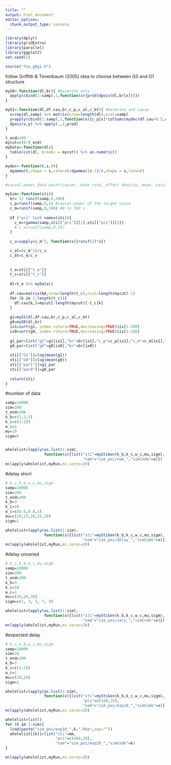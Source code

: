 ```yaml
---
title: ""
output: html_document
editor_options: 
  chunk_output_type: console
---
```


```r
library(dplyr)
library(gridExtra)
library(parallel)
library(ggplot2)
set.seed(2)

source("fun_g0g1.R")
```

follow Griffith & Tenenbaum (2005) idea to choose between G0 and G1 structure
```r
myG0<-function(dl,br){ #baserate only
  apply(cbind(1:samp),1,function(x){prod(dpois(dl,br[x]))})
}

myG1<-function(dl,df.cau,br,c_p,c_al,c_bt){ #baserate and cause
  x=rep(dl,samp) %>% matrix(nrow=length(dl),ncol=samp)
  y=apply(cbind(1:samp),1,function(x){c_p[x]*colSums(mydec(df.cau+0.5,c_al[x],c_bt[x]))+br[x]})
  dpois(x,y) %>% apply(.,2,prod)
}

t_end=300
mycut=c(0:t_end)
myData<-function(dl){
  table(cut(dl, breaks = mycut)) %>% as.numeric()
}

mydec<-function(t,s,r){
  dgamma(t,shape = s,rate=r)/dgamma((s-1)/r,shape = s,rate=r)
}

#causal power,data point(cause), base rate, effect density, mean, variance
```

```r
mySim<-function(sti){
  br= 1/ runif(samp,0,300)
  c_p=runif(samp,0,1) #causal power of the target cause
  c_m=runif(samp,0,300) #0 to 300 s 
  
  if ("pri" %in% names(sti)){
    c_m=rgamma(samp,sti[["pri"]][1],sti[["pri"]][2])
    # c_v=runif(samp,0,25)
  }
  
  c_v=sapply(c_m^2, function(x){runif(1)*x})

  c_al=(c_m^2)/c_v
  c_bt=c_m/c_v
  
  
  t_e=sti[["t_e"]]
  t_c=sti[["t_c"]]
  
  dl=t_e %>% myData()
  
  df.cau=matrix(NA,nrow=length(t_c),ncol=length(mycut)-1)
  for (k in 1:length(t_c)){
    df.cau[k,]=mycut[-length(mycut)]-t_c[k]
  }
  
  g1=myG1(dl,df.cau,br,c_p,c_al,c_bt)
  g0=myG0(dl,br)
  ix1=sort(g1, index.return=TRUE,decreasing=TRUE)$ix[1:100]
  ix0=sort(g0, index.return=TRUE,decreasing=TRUE)$ix[1:100]
  
  g1_par=list("g1"=g1[ix1],"br"=br[ix1],"c_p"=c_p[ix1],"c_m"=c_m[ix1],"c_v"=c_v[ix1])
  g0_par=list("g0"=g0[ix0],"br"=br[ix0])
  
  sti[["G1"]]=log(mean(g1))
  sti[["G0"]]=log(mean(g0))
  sti[["par1"]]=g1_par
  sti[["par0"]]=g0_par
  
  return(sti)
}
```

#number of data
```r
samp=10000
sim=200
t_end=300
k_b=c(1,3,5)
k_c=c(1:20)
w_c=1
mu=10
sigm=5


wholelist=lapply(as.list(1:sim),
                 function(x){list("sti"=myStiGen(k_b,k_c,w_c,mu,sigm),
                                  "nam"="sim_poi/num_","simCode"=x)})
mclapply(wholelist,myRun,mc.cores=20)
```

#delay short
```r
# k_c,k_b,w_c,mu,sigm
samp=10000
sim=200
t_end=300
k_b=3
k_c=10
w_c=c(0.6,0.8,1)
mu=c(10,15,20,25,30)
sigm=1

wholelist=lapply(as.list(1:sim),
                 function(x){list("sti"=myStiGen(k_b,k_c,w_c,mu,sigm),
                                  "nam"="sim_poi/delay_","simCode"=x)})
mclapply(wholelist,myRun,mc.cores=20)
```

#delay unvaried
```r
# k_c,k_b,w_c,mu,sigm
samp=10000
sim=200
t_end=300
k_b=3
k_c=10
w_c=1
mu=c(10,20,30)
sigm=c(1, 3, 5, 7, 9)

wholelist=lapply(as.list(1:sim),
                 function(x){list("sti"=myStiGen(k_b,k_c,w_c,mu,sigm),
                                  "nam"="sim_poi/vary_","simCode"=x)})
mclapply(wholelist,myRun,mc.cores=20)
```

#expected delay
```r
# k_c,k_b,w_c,mu,sigm
samp=10000
sim=20
t_end=300
k_b=3
k_c=c(1:10)
w_c=1
mu=c(10,20)
sigm=1

wholelist=lapply(as.list(1:sim),
                 function(x){list("sti"=myStiGen(k_b,k_c,w_c,mu,sigm),
                                  "pri"=c(100,10),
                                  "nam"="sim_poi/exp10_","simCode"=x)})
mclapply(wholelist,myRun,mc.cores=20)

wholelist=list()
for (k in 1:sim){
  load(paste("sim_poi/exp10_",k,".Rda",sep=""))
  wholelist[[k]]=list("sti"=mm,
                      "pri"=c(400,20),
                      "nam"="sim_poi/exp20_","simCode"=k)
}

mclapply(wholelist,myRun,mc.cores=20)
```

